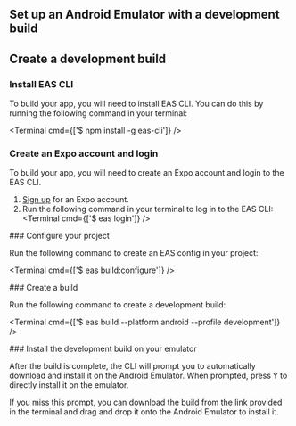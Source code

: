 


## Set up an Android Emulator with a development build

<BuildEnvironmentSwitch />

<AndroidStudioInstructions />
<AndroidEmulatorInstructions />

## Create a development build

<Step label="1">

### Install EAS CLI

To build your app, you will need to install EAS CLI. You can do this by running the following command in your terminal:

<Terminal cmd={['$ npm install -g eas-cli']} />

</Step>

<Step label="2">

### Create an Expo account and login

To build your app, you will need to create an Expo account and login to the EAS CLI.

1. [Sign up](https://expo.dev/signup) for an Expo account.
2. Run the following command in your terminal to log in to the EAS CLI:
   <Terminal cmd={['$ eas login']} />

</Step>

<Step label="3">
### Configure your project

Run the following command to create an EAS config in your project:

<Terminal cmd={['$ eas build:configure']} />

</Step>

<Step label="4">
### Create a build

Run the following command to create a development build:

<Terminal cmd={['$ eas build --platform android --profile development']} />
</Step>

<Step label="5">
### Install the development build on your emulator

After the build is complete, the CLI will prompt you to automatically download and install it on the Android Emulator. When prompted, press <kbd>Y</kbd> to directly install it on the emulator.

If you miss this prompt, you can download the build from the link provided in the terminal and drag and drop it onto the Android Emulator to install it.

</Step>
